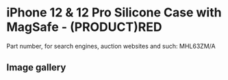 
# iPhone 12 & 12 Pro Silicone Case with MagSafe - (PRODUCT)RED

Part number, for search engines, auction websites and such: MHL63ZM/A

## Image gallery

<div style={{ width: '100%', maxWidth: '768px' }}>
<GalleryComponent
    images={[
      {
        original: "/everysource/MHL63.webp",
        thumbnail: "/everypreview/MHL63.webp",
      },
      {
        original: "/everysource/MHL63_AV01.webp",
        thumbnail: "/everypreview/MHL63_AV01.webp",
      },
      {
        original: "/everysource/MHL63_AV02.webp",
        thumbnail: "/everypreview/MHL63_AV02.webp",
      },
      {
        original: "/everysource/MHL63_AV03.webp",
        thumbnail: "/everypreview/MHL63_AV03.webp",
      },
      {
        original: "/everysource/MHL63_AV04.webp",
        thumbnail: "/everypreview/MHL63_AV04.webp",
      },
      {
        original: "/everysource/MHL63_AV05.webp",
        thumbnail: "/everypreview/MHL63_AV05.webp",
      },
      {
        original: "/everysource/MHL63_AV06.webp",
        thumbnail: "/everypreview/MHL63_AV06.webp",
      },
      {
        original: "/everysource/MHL63_AV07.webp",
        thumbnail: "/everypreview/MHL63_AV07.webp",
      },
      {
        original: "/everysource/MHL63_AV08.webp",
        thumbnail: "/everypreview/MHL63_AV08.webp",
      },
      {
        original: "/everysource/MHL63_AV09.webp",
        thumbnail: "/everypreview/MHL63_AV09.webp",
      },
      {
        original: "/everysource/MHL63_AV10.webp",
        thumbnail: "/everypreview/MHL63_AV10.webp",
      }
    ]}
  />
</div>